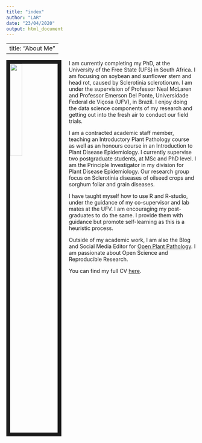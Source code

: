 ```yaml
---
title: "index"
author: "LAR"
date: "23/04/2020"
output: html_document
---
```

---
title: "About Me"
---

<img src="images/LAROTHMANN.jpg" style="width:25%; border:10px solid; margin-right: 20px" align="left" class="rotateimg90">

I am currently completing my PhD, at the University of the Free State (UFS) in South Africa. I am focusing on soybean and sunflower stem and head rot, caused by Sclerotinia sclerotiorum. I am under the supervision of Professor Neal McLaren and Professor Emerson Del Ponte, Universidade Federal de Viçosa (UFV), in Brazil. I enjoy doing the data science components of my research and getting out into the fresh air to conduct our field trials.   

I am a contracted academic staff member, teaching an Introductory Plant Pathology course as well as an honours course in an Introduction to Plant Disease Epidemiology. I currently supervise two postgraduate students, at MSc and PhD level. I am the Principle Investigator in my division for Plant Disease Epidemiology. Our research group focus on Sclerotinia diseases of oilseed crops and sorghum foliar and grain diseases.  

I have taught myself how to use R and R-studio, under the guidance of my co-supervisor and lab mates at the UFV. I am encouraging my post-graduates to do the same. I provide them with guidance but promote self-learning as this is a heuristic process.   

Outside of my academic work, I am also the Blog and Social Media Editor for [Open Plant Pathology](www.plantpathology.org).  I am passionate about Open Science and Reproducible Research.

You can find my full CV [here](files/LisaAnnRothmann_CV.pdf). 